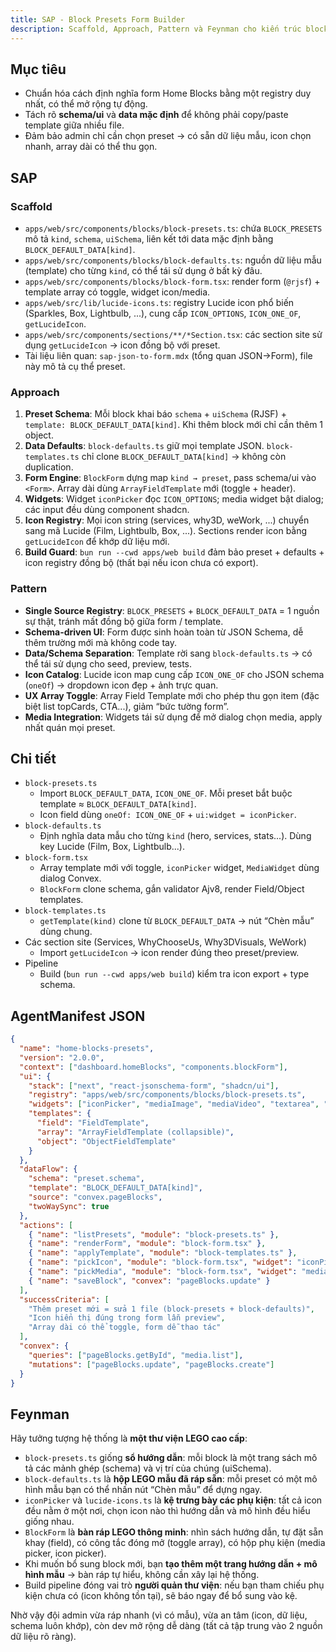 ```yaml
---
title: SAP - Block Presets Form Builder
description: Scaffold, Approach, Pattern và Feynman cho kiến trúc block-presets mới (schema + data tách riêng, icon registry)
---
```


## Mục tiêu

- Chuẩn hóa cách định nghĩa form Home Blocks bằng một registry duy nhất, có thể mở rộng tự động.
- Tách rõ **schema/ui** và **data mặc định** để không phải copy/paste template giữa nhiều file.
- Đảm bảo admin chỉ cần chọn preset → có sẵn dữ liệu mẫu, icon chọn nhanh, array dài có thể thu gọn.

## SAP

### Scaffold

- `apps/web/src/components/blocks/block-presets.ts`: chứa `BLOCK_PRESETS` mô tả `kind`, `schema`, `uiSchema`, liên kết tới data mặc định bằng `BLOCK_DEFAULT_DATA[kind]`.
- `apps/web/src/components/blocks/block-defaults.ts`: nguồn dữ liệu mẫu (template) cho từng `kind`, có thể tái sử dụng ở bất kỳ đâu.
- `apps/web/src/components/blocks/block-form.tsx`: render form (`@rjsf`) + template array có toggle, widget icon/media.
- `apps/web/src/lib/lucide-icons.ts`: registry Lucide icon phổ biến (Sparkles, Box, Lightbulb, ...), cung cấp `ICON_OPTIONS`, `ICON_ONE_OF`, `getLucideIcon`.
- `apps/web/src/components/sections/**/*Section.tsx`: các section site sử dụng `getLucideIcon` → icon đồng bộ với preset.
- Tài liệu liên quan: `sap-json-to-form.mdx` (tổng quan JSON→Form), file này mô tả cụ thể preset.

### Approach

1. **Preset Schema**: Mỗi block khai báo `schema` + `uiSchema` (RJSF) + `template: BLOCK_DEFAULT_DATA[kind]`. Khi thêm block mới chỉ cần thêm 1 object.
2. **Data Defaults**: `block-defaults.ts` giữ mọi template JSON. `block-templates.ts` chỉ clone `BLOCK_DEFAULT_DATA[kind]` → không còn duplication.
3. **Form Engine**: `BlockForm` dựng map `kind → preset`, pass schema/ui vào `<Form>`. Array dài dùng `ArrayFieldTemplate` mới (toggle + header).
4. **Widgets**: Widget `iconPicker` đọc `ICON_OPTIONS`; media widget bật dialog; các input đều dùng component shadcn.
5. **Icon Registry**: Mọi icon string (services, why3D, weWork, ...) chuyển sang mã Lucide (Film, Lightbulb, Box, ...). Sections render icon bằng `getLucideIcon` để khớp dữ liệu mới.
6. **Build Guard**: `bun run --cwd apps/web build` đảm bảo preset + defaults + icon registry đồng bộ (thất bại nếu icon chưa có export).

### Pattern

- **Single Source Registry**: `BLOCK_PRESETS` + `BLOCK_DEFAULT_DATA` = 1 nguồn sự thật, tránh mất đồng bộ giữa form / template.
- **Schema-driven UI**: Form được sinh hoàn toàn từ JSON Schema, dễ thêm trường mới mà không code tay.
- **Data/Schema Separation**: Template rời sang `block-defaults.ts` → có thể tái sử dụng cho seed, preview, tests.
- **Icon Catalog**: Lucide icon map cung cấp `ICON_ONE_OF` cho JSON schema (`oneOf`) → dropdown icon đẹp + ảnh trực quan.
- **UX Array Toggle**: Array Field Template mới cho phép thu gọn item (đặc biệt list topCards, CTA...), giảm “bức tường form”.
- **Media Integration**: Widgets tái sử dụng để mở dialog chọn media, apply nhất quán mọi preset.

## Chi tiết

- `block-presets.ts`
  - Import `BLOCK_DEFAULT_DATA`, `ICON_ONE_OF`. Mỗi preset bắt buộc template ≈ `BLOCK_DEFAULT_DATA[kind]`.
  - Icon field dùng `oneOf: ICON_ONE_OF` + `ui:widget = iconPicker`.
- `block-defaults.ts`
  - Định nghĩa data mẫu cho từng `kind` (hero, services, stats...). Dùng key Lucide (Film, Box, Lightbulb...).
- `block-form.tsx`
  - Array template mới với toggle, `iconPicker` widget, `MediaWidget` dùng dialog Convex.
  - `BlockForm` clone schema, gắn validator Ajv8, render Field/Object templates.
- `block-templates.ts`
  - `getTemplate(kind)` clone từ `BLOCK_DEFAULT_DATA` → nút “Chèn mẫu” dùng chung.
- Các section site (Services, WhyChooseUs, Why3DVisuals, WeWork)
  - Import `getLucideIcon` → icon render đúng theo preset/preview.
- Pipeline
  - Build (`bun run --cwd apps/web build`) kiểm tra icon export + type schema.

## AgentManifest JSON

```json
{
  "name": "home-blocks-presets",
  "version": "2.0.0",
  "context": ["dashboard.homeBlocks", "components.blockForm"],
  "ui": {
    "stack": ["next", "react-jsonschema-form", "shadcn/ui"],
    "registry": "apps/web/src/components/blocks/block-presets.ts",
    "widgets": ["iconPicker", "mediaImage", "mediaVideo", "textarea", "input"],
    "templates": {
      "field": "FieldTemplate",
      "array": "ArrayFieldTemplate (collapsible)",
      "object": "ObjectFieldTemplate"
    }
  },
  "dataFlow": {
    "schema": "preset.schema",
    "template": "BLOCK_DEFAULT_DATA[kind]",
    "source": "convex.pageBlocks",
    "twoWaySync": true
  },
  "actions": [
    { "name": "listPresets", "module": "block-presets.ts" },
    { "name": "renderForm", "module": "block-form.tsx" },
    { "name": "applyTemplate", "module": "block-templates.ts" },
    { "name": "pickIcon", "module": "block-form.tsx", "widget": "iconPicker" },
    { "name": "pickMedia", "module": "block-form.tsx", "widget": "mediaImage/mediaVideo" },
    { "name": "saveBlock", "convex": "pageBlocks.update" }
  ],
  "successCriteria": [
    "Thêm preset mới = sửa 1 file (block-presets + block-defaults)",
    "Icon hiển thị đúng trong form lẫn preview", 
    "Array dài có thể toggle, form dễ thao tác"
  ],
  "convex": {
    "queries": ["pageBlocks.getById", "media.list"],
    "mutations": ["pageBlocks.update", "pageBlocks.create"]
  }
}
```

## Feynman

Hãy tưởng tượng hệ thống là **một thư viện LEGO cao cấp**:

- `block-presets.ts` giống **sổ hướng dẫn**: mỗi block là một trang sách mô tả các mảnh ghép (schema) và vị trí của chúng (uiSchema).
- `block-defaults.ts` là **hộp LEGO mẫu đã ráp sẵn**: mỗi preset có một mô hình mẫu bạn có thể nhấn nút “Chèn mẫu” để dựng ngay.
- `iconPicker` và `lucide-icons.ts` là **kệ trưng bày các phụ kiện**: tất cả icon đều nằm ở một nơi, chọn icon nào thì hướng dẫn và mô hình đều hiểu giống nhau.
- `BlockForm` là **bàn ráp LEGO thông minh**: nhìn sách hướng dẫn, tự đặt sẵn khay (field), có công tắc đóng mở (toggle array), có hộp phụ kiện (media picker, icon picker).
- Khi muốn bổ sung block mới, bạn **tạo thêm một trang hướng dẫn + mô hình mẫu** → bàn ráp tự hiểu, không cần xây lại hệ thống.
- Build pipeline đóng vai trò **người quản thư viện**: nếu bạn tham chiếu phụ kiện chưa có (icon không tồn tại), sẽ báo ngay để bổ sung vào kệ.

Nhờ vậy đội admin vừa ráp nhanh (vì có mẫu), vừa an tâm (icon, dữ liệu, schema luôn khớp), còn dev mở rộng dễ dàng (tất cả tập trung vào 2 nguồn dữ liệu rõ ràng).
